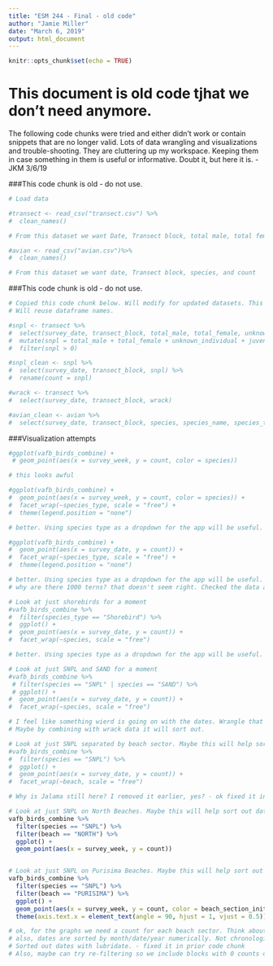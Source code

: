 ```yaml
---
title: "ESM 244 - Final - old code"
author: "Jamie Miller"
date: "March 6, 2019"
output: html_document
---
```


```r
knitr::opts_chunk$set(echo = TRUE)
```

# This document is old code tjhat we don't need anymore.
The following code chunks were tried and either didn't work or contain snippets that are no longer valid. Lots of data wrangling and visualizations and trouble-shooting. They are cluttering up my workspace. Keeping them in case something in them is useful or informative. Doubt it, but here it is. -JKM 3/6/19


###This code chunk is old - do not use.
```r
# Load data

#transect <- read_csv("transect.csv") %>% 
#  clean_names()

# From this dataset we want Date, Transect block, total male, total female, unknown, juvs, and wrack

#avian <- read_csv("avian.csv")%>% 
#  clean_names()

# From this dataset we want date, Transect block, species, and count

```

###This code chunk is old - do not use.
```r
# Copied this code chunk below. Will modify for updated datasets. This code chunk only worked woth the original data.
# Will reuse dataframe names.

#snpl <- transect %>%
#  select(survey_date, transect_block, total_male, total_female, unknown_individual, juvenile) %>% 
#  mutate(snpl = total_male + total_female + unknown_individual + juvenile) %>% 
#  filter(snpl > 0)

#snpl_clean <- snpl %>%
#  select(survey_date, transect_block, snpl) %>% 
#  rename(count = snpl)

#wrack <- transect %>%
#  select(survey_date, transect_block, wrack)

#avian_clean <- avian %>% 
#  select(survey_date, transect_block, species, species_name, species_type, count)

```





###Visualization attempts
```r

#ggplot(vafb_birds_combine) +
 # geom_point(aes(x = survey_week, y = count, color = species))

# this looks awful

```

```r

#ggplot(vafb_birds_combine) +
#  geom_point(aes(x = survey_week, y = count, color = species)) +
#  facet_wrap(~species_type, scale = "free") +
#  theme(legend.position = "none")

# better. Using species type as a dropdown for the app will be useful.


```


```r
#ggplot(vafb_birds_combine) +
#  geom_point(aes(x = survey_date, y = count)) +
#  facet_wrap(~species_type, scale = "free") +
#  theme(legend.position = "none")

# better. Using species type as a dropdown for the app will be useful.
# why are there 1000 terns? that doesn't seem right. Checked the data and it appears entered accurately.

```


```r
# Look at just shorebirds for a moment
#vafb_birds_combine %>% 
#  filter(species_type == "Shorebird") %>% 
#  ggplot() +
#  geom_point(aes(x = survey_date, y = count)) +
#  facet_wrap(~species, scale = "free") 

# better. Using species type as a dropdown for the app will be useful.


```

```r
# Look at just SNPL and SAND for a moment
#vafb_birds_combine %>% 
 # filter(species == "SNPL" | species == "SAND") %>% 
 # ggplot() +
#  geom_point(aes(x = survey_date, y = count)) +
#  facet_wrap(~species, scale = "free") 

# I feel like something wierd is going on with the dates. Wrangle that next. I don't think it is sorted chronologically.
# Maybe by combining with wrack data it will sort out.
```

```r
# Look at just SNPL separated by beach sector. Maybe this will help sort out dates.
#vafb_birds_combine %>% 
#  filter(species == "SNPL") %>% 
#  ggplot() +
#  geom_point(aes(x = survey_date, y = count)) +
#  facet_wrap(~beach, scale = "free") 

# Why is Jalama still here? I removed it earlier, yes? - ok fixed it in snpl_clean dataframe.
```


```r
# Look at just SNPL on North Beaches. Maybe this will help sort out dates.
vafb_birds_combine %>% 
  filter(species == "SNPL") %>% 
  filter(beach == "NORTH") %>% 
  ggplot() +
  geom_point(aes(x = survey_week, y = count)) 


# Look at just SNPL on Purisima Beaches. Maybe this will help sort out dates.
vafb_birds_combine %>% 
  filter(species == "SNPL") %>% 
  filter(beach == "PURISIMA") %>% 
  ggplot() +
  geom_point(aes(x = survey_week, y = count, color = beach_section_initials)) +
  theme(axis.text.x = element_text(angle = 90, hjust = 1, vjust = 0.5))

# ok, for the graphs we need a count for each beach sector. Think about how fine scale we want to split this up.
# also, dates are sorted by month/date/year numerically. Not chronologically. Hopefully lubridate can help with this.
# Sorted out dates with lubridate. - fixed it in prior code chunk
# Also, maybe can try re-filtering so we include blocks with 0 counts of birds.

```






